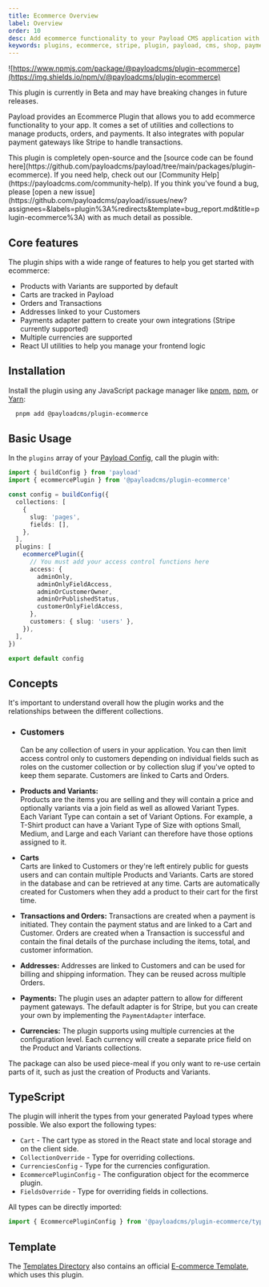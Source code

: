```yaml
---
title: Ecommerce Overview
label: Overview
order: 10
desc: Add ecommerce functionality to your Payload CMS application with this plugin.
keywords: plugins, ecommerce, stripe, plugin, payload, cms, shop, payments
---
```


![https://www.npmjs.com/package/@payloadcms/plugin-ecommerce](https://img.shields.io/npm/v/@payloadcms/plugin-ecommerce)

<Banner type="warning">
  This plugin is currently in Beta and may have breaking changes in future
  releases.
</Banner>

Payload provides an Ecommerce Plugin that allows you to add ecommerce functionality to your app. It comes a set of utilities and collections to manage products, orders, and payments. It also integrates with popular payment gateways like Stripe to handle transactions.

<Banner type="info">
  This plugin is completely open-source and the [source code can be found
  here](https://github.com/payloadcms/payload/tree/main/packages/plugin-ecommerce).
  If you need help, check out our [Community
  Help](https://payloadcms.com/community-help). If you think you've found a bug,
  please [open a new
  issue](https://github.com/payloadcms/payload/issues/new?assignees=&labels=plugin%3A%redirects&template=bug_report.md&title=plugin-ecommerce%3A)
  with as much detail as possible.
</Banner>

## Core features

The plugin ships with a wide range of features to help you get started with ecommerce:

- Products with Variants are supported by default
- Carts are tracked in Payload
- Orders and Transactions
- Addresses linked to your Customers
- Payments adapter pattern to create your own integrations (Stripe currently supported)
- Multiple currencies are supported
- React UI utilities to help you manage your frontend logic

## Installation

Install the plugin using any JavaScript package manager like [pnpm](https://pnpm.io), [npm](https://npmjs.com), or [Yarn](https://yarnpkg.com):

```bash
  pnpm add @payloadcms/plugin-ecommerce
```

## Basic Usage

In the `plugins` array of your [Payload Config](https://payloadcms.com/docs/configuration/overview), call the plugin with:

```ts
import { buildConfig } from 'payload'
import { ecommercePlugin } from '@payloadcms/plugin-ecommerce'

const config = buildConfig({
  collections: [
    {
      slug: 'pages',
      fields: [],
    },
  ],
  plugins: [
    ecommercePlugin({
      // You must add your access control functions here
      access: {
        adminOnly,
        adminOnlyFieldAccess,
        adminOrCustomerOwner,
        adminOrPublishedStatus,
        customerOnlyFieldAccess,
      },
      customers: { slug: 'users' },
    }),
  ],
})

export default config
```

## Concepts

It's important to understand overall how the plugin works and the relationships between the different collections.

- ### Customers

  Can be any collection of users in your application. You can then limit access control only to customers depending on individual fields such
  as roles on the customer collection or by collection slug if you've opted to keep them separate. Customers are linked to Carts and Orders.

- **Products and Variants:**  
  Products are the items you are selling and they will contain a price and optionally variants via a join field as well as allowed Variant Types.  
  Each Variant Type can contain a set of Variant Options. For example, a T-Shirt product can have a Variant Type of Size with options Small, Medium, and Large and each Variant can therefore have those options assigned to it.

- **Carts**  
  Carts are linked to Customers or they're left entirely public for guests users and can contain multiple Products and Variants. Carts are stored in the database and can be retrieved at any time. Carts are automatically created for Customers when they add a product to their cart for the first time.

- **Transactions and Orders:**
  Transactions are created when a payment is initiated. They contain the payment status and are linked to a Cart and Customer. Orders are created when a Transaction is successful and contain the final details of the purchase including the items, total, and customer information.

- **Addresses:**
  Addresses are linked to Customers and can be used for billing and shipping information. They can be reused across multiple Orders.

- **Payments:**
  The plugin uses an adapter pattern to allow for different payment gateways. The default adapter is for Stripe, but you can create your own by implementing the `PaymentAdapter` interface.

- **Currencies:**
  The plugin supports using multiple currencies at the configuration level. Each currency will create a separate price field on the Product and Variants collections.

The package can also be used piece-meal if you only want to re-use certain parts of it, such as just the creation of Products and Variants.

## TypeScript

The plugin will inherit the types from your generated Payload types where possible. We also export the following types:

- `Cart` - The cart type as stored in the React state and local storage and on the client side.
- `CollectionOverride` - Type for overriding collections.
- `CurrenciesConfig` - Type for the currencies configuration.
- `EcommercePluginConfig` - The configuration object for the ecommerce plugin.
- `FieldsOverride` - Type for overriding fields in collections.

All types can be directly imported:

```ts
import { EcommercePluginConfig } from '@payloadcms/plugin-ecommerce/types'
```

## Template

The [Templates Directory](https://github.com/payloadcms/payload/tree/main/templates) also contains an official [E-commerce Template](https://github.com/payloadcms/payload/tree/main/templates/ecommerce), which uses this plugin.
